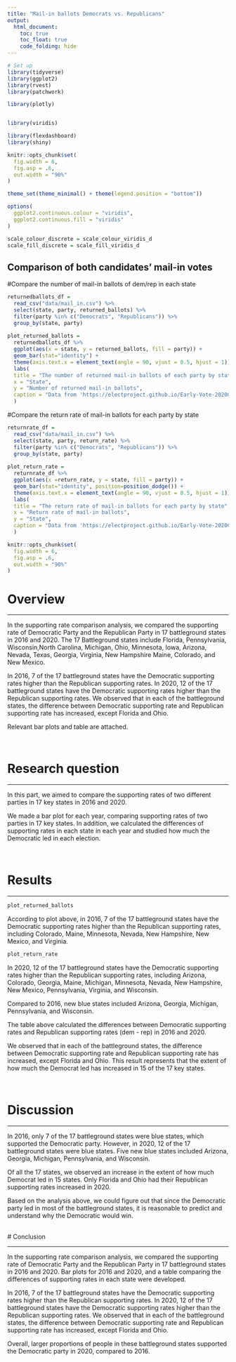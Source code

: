 ```yaml
---
title: "Mail-in ballots Democrats vs. Republicans"
output: 
  html_document:
    toc: true
    toc_float: true
    code_folding: hide
---
```



```r
# Set up
library(tidyverse)
library(ggplot2)
library(rvest)
library(patchwork)

library(plotly)


library(viridis)

library(flexdashboard)
library(shiny)

knitr::opts_chunk$set(
  fig.width = 6,
  fig.asp = .6,
  out.width = "90%"
)

theme_set(theme_minimal() + theme(legend.position = "bottom"))

options(
  ggplot2.continuous.colour = "viridis",
  ggplot2.continuous.fill = "viridis"
)

scale_colour_discrete = scale_colour_viridis_d
scale_fill_discrete = scale_fill_viridis_d
```

## Comparison of both candidates' mail-in votes

#Compare the number of mail-in ballots of dem/rep in each state

```r
returnedballots_df =
  read_csv("data/mail_in.csv") %>% 
  select(state, party, returned_ballots) %>% 
  filter(party %in% c("Democrats", "Republicans")) %>%
  group_by(state, party) 
 
plot_returned_ballots = 
  returnedballots_df %>%
  ggplot(aes(x = state, y = returned_ballots, fill = party)) +
  geom_bar(stat="identity") +
  theme(axis.text.x = element_text(angle = 90, vjust = 0.5, hjust = 1)) +
  labs(
  title = "The number of returned mail-in ballots of each party by state",
  x = "State",
  y = "Number of returned mail-in ballots",
  caption = "Data from 'https://electproject.github.io/Early-Vote-2020G/'"
  )

```

#Compare the return rate of mail-in ballots for each party by state
```r
returnrate_df =
  read_csv("data/mail_in.csv") %>% 
  select(state, party, return_rate) %>% 
  filter(party %in% c("Democrats", "Republicans")) %>%
  group_by(state, party) 
 
plot_return_rate = 
  returnrate_df %>%
  ggplot(aes(x =return_rate, y = state, fill = party)) +
  geom_bar(stat="identity", position=position_dodge()) +
  theme(axis.text.x = element_text(angle = 90, vjust = 0.5, hjust = 1)) +
  labs(
  title = "The return rate of mail-in ballots for each party by state",
  x = "Return rate of mail-in ballots",
  y = "State",
  caption = "Data from 'https://electproject.github.io/Early-Vote-2020G/'"
  )

```

```r
knitr::opts_chunk$set(
  fig.width = 6,
  fig.asp = .6,
  out.width = "90%"
)
```

# Overview

***

In the supporting rate comparison analysis, we compared the supporting rate of Democratic Party and the Republican Party in 17 battleground states in 2016 and 2020. The 17 Battleground states include Florida, Pennsylvania, Wisconsin,North Carolina, Michigan, Ohio, Minnesota, Iowa, Arizona, Nevada, Texas, Georgia, Virginia, New Hampshire Maine, Colorado, and New Mexico. 

In 2016, 7 of the 17 battleground states have the Democratic supporting rates higher than the Republican supporting rates. In 2020, 12 of the 17 battleground states have the Democratic supporting rates higher than the Republican supporting rates. We observed that in each of the battleground states, the difference between Democratic supporting rate and Republican supporting rate has increased, except Florida and Ohio. 

Relevant bar plots and table are attached.

\

# Research question

***

In this part, we aimed to compare the supporting rates of two different parties in 17 key states in 2016 and 2020. 

We made a bar plot for each year, comparing supporting rates of two parties in 17 key states. In addition, we calculated the differences of supporting rates in each state in each year and studied how much the Democratic led in each election.

\

# Results

***

```r
plot_returned_ballots
```

According to plot above, in 2016, 7 of the 17 battleground states have the Democratic supporting rates higher than the Republican supporting rates, including Colorado, Maine, Minnesota, Nevada, New Hampshire, New Mexico, and Virginia.

```r
plot_return_rate
```

In 2020, 12 of the 17 battleground states have the Democratic supporting rates higher than the Republican supporting rates, including Arizona, Colorado, Georgia, Maine, Michigan, Minnesota, Nevada, New Hampshire, New Mexico, Pennsylvania, Virginia, and Wisconsin. 

Compared to 2016, new blue states included Arizona, Georgia, Michigan, Pennsylvania, and Wisconsin.


The table above calculated the differences between Democratic supporting rates and Republican supporting rates (dem - rep) in 2016 and 2020. 

We observed that in each of the battleground states, the difference between Democratic supporting rate and Republican supporting rate has increased, except Florida and Ohio. This result represents that the extent of how much the Democrat led has increased in 15 of the 17 key states.

\

# Discussion

***

In 2016, only 7 of the 17 battleground states were blue states, which supported the Democratic party. However, in 2020, 12 of the 17 battleground states were blue states. Five new blue states included Arizona, Georgia, Michigan, Pennsylvania, and Wisconsin. 

Of all the 17 states, we observed an increase in the extent of how much Democrat led in 15 states. Only Florida and Ohio had their Republican supporting rates increased in 2020.

Based on the analysis above, we could figure out that since the Democratic party led in most of the battleground states, it is reasonable to predict and understand why the Democratic would win.

\
# Conclusion

***

In the supporting rate comparison analysis, we compared the supporting rate of Democratic Party and the Republican Party in 17 battleground states in 2016 and 2020. Bar plots for 2016 and 2020, and a table comparing the differences of supporting rates in each state were developed.

In 2016, 7 of the 17 battleground states have the Democratic supporting rates higher than the Republican supporting rates. In 2020, 12 of the 17 battleground states have the Democratic supporting rates higher than the Republican supporting rates. We observed that in each of the battleground states, the difference between Democratic supporting rate and Republican supporting rate has increased, except Florida and Ohio. 

Overall, larger proportions of people in these battleground states supported the Democratic party in 2020, compared to 2016.
